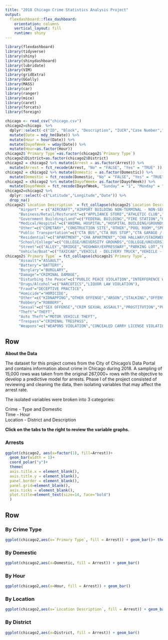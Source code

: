 ---
title: "2018 Chicago Crime Statistics Analysis Project"
output: 
  flexdashboard::flex_dashboard:
    orientation: columns
    vertical_layout: fill
    runtime: shiny
---

```{r setup, include=FALSE}
library(flexdashboard)
library(tidyverse)
library(shiny)
library(shinydashboard)
library(lubridate)
library(VIM)
library(gridExtra)
library(GGally)
library(MASS)
library(car)
library(ranger)
library(mice)
library(caret)
library(forcats)
library(foreign)

chicago <- read_csv("chicago.csv")
chicago2=chicago  %>%
  dplyr::select(-c("ID", "Block", "Description", "IUCR","Case Number","Updated On", "X Coordinate","Y Coordinate","Location", "FBI Code","Year","X1", "Beat", "Ward", "Community Area")) %>%
  mutate(Date = mdy_hm(Date)) %>%
  mutate(Hour = hour(Date)) %>%
  mutate(DayofWeek = wday(Date)) %>%
  mutate(Hour=as.factor(Hour))
chicago2$`Primary Type`=as.factor(chicago2$`Primary Type`)
chicago2$District=as.factor(chicago2$District)
chicago2 = chicago2 %>% mutate(Arrest = as.factor(Arrest)) %>% 
  mutate(Arrest = fct_recode(Arrest, "No" = "FALSE", "Yes" = "TRUE" ))
chicago2 = chicago2 %>% mutate(Domestic = as.factor(Domestic)) %>% 
  mutate(Domestic = fct_recode(Domestic, "No" = "FALSE", "Yes" = "TRUE" ))
chicago2 = chicago2 %>% mutate(DayofWeek= as.factor(DayofWeek)) %>% 
  mutate(DayofWeek = fct_recode(DayofWeek, "Sunday" = "1", "Monday" = "2", "Tuesday"="3", "Wednesday"="4", "Thursday"="5", "Friday"="6", "Saturday"="7" ))
chicago2=chicago2 %>%
  dplyr::select(-c("Latitude","Longitude","Date")) %>%
  drop_na()
chicago2$`Location Description` = fct_collapse(chicago2$`Location Description`, 
      "Airport" = c("AIRCRAFT","AIRPORT BUILDING NON-TERMINAL - NON-SECURE AREA","AIRPORT BUILDING NON-TERMINAL - SECURE AREA","AIRPORT EXTERIOR - NON-SECURE AREA","AIRPORT EXTERIOR - SECURE AREA","AIRPORT PARKING LOT","AIRPORT TERMINAL LOWER LEVEL - NON-SECURE AREA","AIRPORT TERMINAL LOWER LEVEL - SECURE AREA","AIRPORT TERMINAL UPPER LEVEL - NON-SECURE AREA","AIRPORT TERMINAL UPPER LEVEL - SECURE AREA","AIRPORT TRANSPORTATION SYSTEM (ATS)","AIRPORT VENDING ESTABLISHMENT"), 
      "Business/Retail/Resturant"=c("APPLIANCE STORE","ATHLETIC CLUB","AUTO / BOAT / RV DEALERSHIP","BAR OR TAVERN","BARBERSHOP","BOWLING ALLEY","CAR WASH","CLEANING STORE","COMMERCIAL / BUSINESS OFFICE","CONVENIENCE STORE","DEPARTMENT STORE","DRUG STORE","GAS STATION","GROCERY FOOD STORE","MOVIE HOUSE/THEATER","PAWN SHOP","RESTAURANT","SMALL RETAIL STORE","TAVERN/LIQUOR STORE","FACTORY/MANUFACTURING BUILDING","WAREHOUSE","ATM (AUTOMATIC TELLER MACHINE)","BANK","CURRENCY EXCHANGE","SAVINGS AND LOAN","HOTEL","HOTEL/MOTEL"), 
      "Government Building/Land"=c("FEDERAL BUILDING","FIRE STATION","GOVERNMENT BUILDING","GOVERNMENT BUILDING/PROPERTY","LIBRARY","FOREST PRESERVE","LAKEFRONT/WATERFRONT/RIVERBANK","PARK PROPERTY","JAIL / LOCK-UP FACILITY","POLICE FACILITY/VEH PARKING LOT"), 
      "Medical/Hospital"=c("ANIMAL HOSPITAL","HOSPITAL BUILDING/GROUNDS","MEDICAL/DENTAL OFFICE","NURSING HOME/RETIREMENT HOME"),
      "Other"=c("CEMETARY","CONSTRUCTION SITE","OTHER","POOL ROOM","SPORTS ARENA/STADIUM","ABANDONED BUILDING","VACANT LOT", "VACANT LOT/LAND","CHURCH/SYNAGOGUE/PLACE OF WORSHIP"),
      "Public Transportation"=c("CTA BUS","CTA BUS STOP","CTA GARAGE / OTHER PROPERTY","CTA PLATFORM","CTA STATION","CTA TRAIN","OTHER COMMERCIAL TRANSPORTATION","OTHER RAILROAD PROP / TRAIN DEPOT"),
      "Residential"=c("APARTMENT","CHA APARTMENT","CHA HALLWAY/STAIRWELL/ELEVATOR","CHA PARKING LOT/GROUNDS","DRIVEWAY - RESIDENTIAL","HALLWAY","HOUSE","PORCH","RESIDENCE","RESIDENCE PORCH/HALLWAY","RESIDENCE-GARAGE","RESIDENTIAL YARD (FRONT/BACK)","YARD"),
      "School/College"=c("COLLEGE/UNIVERSITY GROUNDS","COLLEGE/UNIVERSITY RESIDENCE HALL","DAY CARE CENTER","SCHOOL, PRIVATE, BUILDING","SCHOOL, PRIVATE, GROUNDS","SCHOOL, PUBLIC, BUILDING","SCHOOL, PUBLIC, GROUNDS"),
      "Street"=c("ALLEY","BRIDGE","HIGHWAY/EXPRESSWAY","PARKING LOT","PARKING LOT/GARAGE(NON.RESID.)","SIDEWALK","STREET"),
      "Vehicle/Boat"=c("TAXICAB","VEHICLE - DELIVERY TRUCK","VEHICLE - OTHER RIDE SHARE SERVICE (E.G., UBER, LYFT)","VEHICLE NON-COMMERCIAL","VEHICLE-COMMERCIAL","VEHICLE-COMMERCIAL - ENTERTAINMENT/PARTY BUS","AUTO","BOAT/WATERCRAFT"))
chicago2$`Primary Type` = fct_collapse(chicago2$`Primary Type`,
      "Assault"="ASSAULT",
      "Battery"="BATTERY",
      "Burglary"="BURGLARY",
      "Damage"="CRIMINAL DAMAGE",
      "Disturbing the Peace"=c("PUBLIC PEACE VIOLATION","INTERFERENCE WITH PUBLIC OFFICER","OBSCENITY","INTIMIDATION"),
      "Drugs/Alcohol"=c("NARCOTICS","LIQUOR LAW VIOLATION"),
      "Fraud"="DECEPTIVE PRACTICE",
      "Homicide"="HOMICIDE",
      "Other"=c("KIDNAPPING","OTHER OFFENSE","ARSON","STALKING","OFFENSE INVOLVING CHILDREN","GAMBLING","NON-CRIMINAL"),
      "Robbery"="ROBBERY",
      "Sexual"=c("SEX OFFENSE","CRIM SEXUAL ASSAULT","PROSTITUTION","PUBLIC INDECENCY"),
      "Theft"="THEFT",
      "Auto Theft"="MOTOR VEHICLE THEFT",
      "Trespass"="CRIMINAL TRESPASS",
      "Weapons"=c("WEAPONS VIOLATION","CONCEALED CARRY LICENSE VIOLATION"))
```

  

Row
-----------------------------------------------------------------------
**About the Data**
  
The dataset for this project comes from the City of Chicago’s Data Portal and contains information about crime in Chicago during 2018. A sampling of 15,000 rows was taken from the original 267,000+ rows with the objective to develop a predictive model for arrests. Phase I of the project consisted of reviewing and cleaning the data, then isolating variables that may affect the arrest rate.  
  
The isolated variables were broken into 3 categories:  
  
Crime - Type and Domestic  
Time - Hour  
Location - District and Description  
  
  
**Click on the tabs to the right to review the variable graphs.** 

  
### Arrests

```{r}
ggplot(chicago2, aes(x=factor(1), fill=Arrest))+
  geom_bar(width = 1)+
  coord_polar("y")+
  theme(
  axis.title.x = element_blank(),
  axis.title.y = element_blank(),
  panel.border = element_blank(),
  panel.grid=element_blank(),
  axis.ticks = element_blank(),
  plot.title=element_text(size=14, face="bold")
  )

```

Row {.tabset .tabset-fade}
-----------------------------------------------------------------------

### By Crime Type

```{r}
ggplot(chicago2,aes(x=`Primary Type`, fill = Arrest)) + geom_bar()+ theme(axis.text.x = element_text(angle=90, hjust=1))
```

### By Domestic
```{r}
ggplot(chicago2,aes(x=Domestic, fill = Arrest)) + geom_bar()
```

### By Hour

```{r}
ggplot(chicago2,aes(x=Hour, fill = Arrest)) + geom_bar()
```

### By Location

```{r}
ggplot(chicago2,aes(x=`Location Description`, fill = Arrest)) + geom_bar() + theme(axis.text.x = element_text(angle=90, hjust=1))
```

### By District
```{r}
ggplot(chicago2,aes(x=District, fill = Arrest)) + geom_bar()
```

